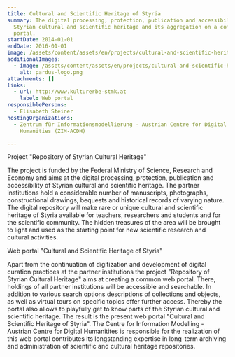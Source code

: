 ```yaml
---
title: Cultural and Scientific Heritage of Styria
summary: The digital processing, protection, publication and accessibility of
  Styrian cultural and scientific heritage and its aggregation on a common web
  portal.
startDate: 2014-01-01
endDate: 2016-01-01
image: /assets/content/assets/en/projects/cultural-and-scientific-heritage-styria/project_unigraz_culture_stmk2.jpg
additionalImages:
  - image: /assets/content/assets/en/projects/cultural-and-scientific-heritage-styria/additionalImages/pardus-logo.png
    alt: pardus-logo.png
attachments: []
links:
  - url: http://www.kulturerbe-stmk.at
    label: Web portal
responsiblePersons:
  - Elisabeth Steiner
hostingOrganizations:
  - Zentrum für Informationsmodellierung - Austrian Centre for Digital
    Humanities (ZIM-ACDH)

---
```

Project "Repository of Styrian Cultural Heritage"

The project is funded by the Federal Ministry of Science, Research and Economy and aims at the digital processing, protection, publication and accessibility of Styrian cultural and scientific heritage. The partner institutions hold a considerable number of manuscripts, photographs, constructional drawings, bequests and historical records of varying nature. The digital repository will make rare or unique cultural and scientific heritage of Styria available for teachers, researchers and students and for the scientific community. The hidden treasures of the area will be brought to light and used as the starting point for new scientific research and cultural activities.

Web portal "Cultural and Scientific Heritage of Styria"

Apart from the continuation of digitization and development of digital curation practices at the partner institutions the project "Repository of Styrian Cultural Heritage" aims at creating a common web portal. There, holdings of all partner institutions will be accessible and searchable. In addition to various search options descriptions of collections and objects, as well as virtual tours on specific topics offer further access. Thereby the portal also allows to playfully get to know parts of the Styrian cultural and scientific heritage. The result is the present web portal "Cultural and Scientific Heritage of Styria". The Centre for Information Modelling - Austrian Centre for Digital Humanitites is responsible for the realization of this web portal contributes its longstanding expertise in long-term archiving and administration of scientific and cultural heritage repositories.
